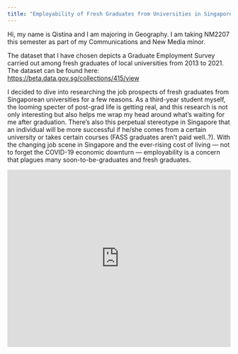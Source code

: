 ```yaml
---
title: "Employability of Fresh Graduates from Universities in Singapore"
---
```


Hi, my name is Qistina and I am majoring in Geography. I am taking NM2207 this semester as part of my Communications and New Media minor.

The dataset that I have chosen depicts a Graduate Employment Survey carried out among fresh graduates of local universities from 2013 to 2021. The dataset can be found here: <https://beta.data.gov.sg/collections/415/view>

I decided to dive into researching the job prospects of fresh graduates from Singaporean universities for a few reasons. As a third-year student myself, the looming specter of post-grad life is getting real, and this research is not only interesting but also helps me wrap my head around what's waiting for me after graduation. There's also this perpetual stereotype in Singapore that an individual will be more successful if he/she comes from a certain university or takes certain courses (FASS graduates aren't paid well..?). With the changing job scene in Singapore and the ever-rising cost of living — not to forget the COVID-19 economic downturn — employability is a concern that plagues many soon-to-be-graduates and fresh graduates. 




```{=html}
<iframe height="400" width="100%" frameborder="no" src="https://nurqistina13.shinyapps.io/sample/"> </iframe>
```

